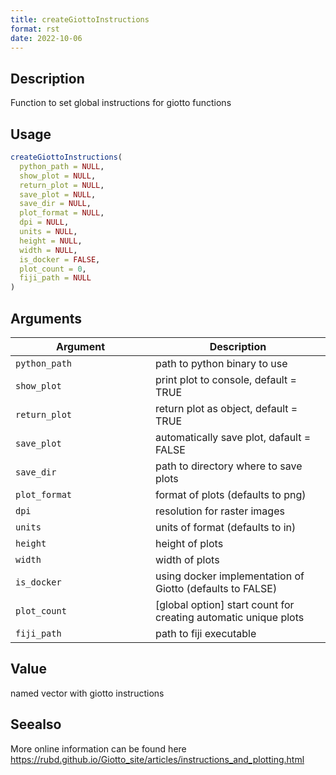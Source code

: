```yaml
--- 
title: createGiottoInstructions 
format: rst 
date: 2022-10-06 
--- 
```


## Description

Function to set global instructions for giotto functions


## Usage

```r
createGiottoInstructions(
  python_path = NULL,
  show_plot = NULL,
  return_plot = NULL,
  save_plot = NULL,
  save_dir = NULL,
  plot_format = NULL,
  dpi = NULL,
  units = NULL,
  height = NULL,
  width = NULL,
  is_docker = FALSE,
  plot_count = 0,
  fiji_path = NULL
)
```


## Arguments

Argument      |Description
------------- |----------------
`python_path`     |     path to python binary to use
`show_plot`     |     print plot to console, default = TRUE
`return_plot`     |     return plot as object, default = TRUE
`save_plot`     |     automatically save plot, dafault = FALSE
`save_dir`     |     path to directory where to save plots
`plot_format`     |     format of plots (defaults to png)
`dpi`     |     resolution for raster images
`units`     |     units of format (defaults to in)
`height`     |     height of plots
`width`     |     width of  plots
`is_docker`     |     using docker implementation of Giotto (defaults to FALSE)
`plot_count`     |     [global option] start count for creating automatic unique plots
`fiji_path`     |     path to fiji executable


## Value

named vector with giotto instructions


## Seealso

More online information can be found here [https://rubd.github.io/Giotto_site/articles/instructions_and_plotting.html](https://rubd.github.io/Giotto_site/articles/instructions_and_plotting.html)


